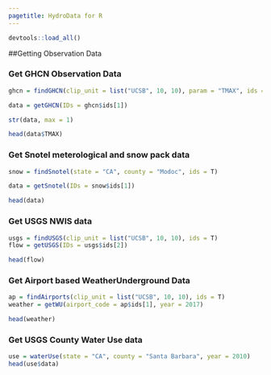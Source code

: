 ```yaml
---
pagetitle: HydroData for R
---
```


```r
devtools::load_all()
```

##Getting Observation Data 

### Get GHCN Observation Data

```r
ghcn = findGHCN(clip_unit = list("UCSB", 10, 10), param = "TMAX", ids = T)

data = getGHCN(IDs = ghcn$ids[1])

str(data, max = 1)
```

```r
head(data$TMAX)
```

### Get Snotel meterological and snow pack data

```r
snow = findSnotel(state = "CA", county = "Modoc", ids = T)

data = getSnotel(IDs = snow$ids[1])
```

```r
head(data)
```

### Get USGS NWIS data


```r
usgs = findUSGS(clip_unit = list("UCSB", 10, 10), ids = T)
flow = getUSGS(IDs = usgs$ids[2])
```

```r
head(flow)
```

### Get Airport based WeatherUnderground Data

```r
ap = findAirports(clip_unit = list("UCSB", 10, 10), ids = T)
weather = getWU(airport_code = ap$ids[1], year = 2017)
```

```r
head(weather)
```

### Get USGS County Water Use data

```r
use = waterUse(state = "CA", county = "Santa Barbara", year = 2010)
head(use$data)
```



